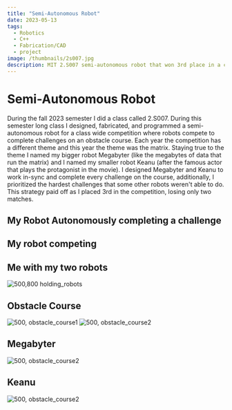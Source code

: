 ```yaml
---
title: "Semi-Autonomous Robot"
date: 2023-05-13
tags:
  - Robotics
  - C++
  - Fabrication/CAD
  - project
image: /thumbnails/2s007.jpg
description: MIT 2.S007 semi-autonomous robot that won 3rd place in a class wide competition.
---
```


# Semi-Autonomous Robot

During the fall 2023 semester I did a class called 2.S007. During this semester long class I designed, fabricated, and programmed a semi-autonomous robot for a class wide competition where robots compete to complete challenges on an obstacle course. Each year the competition has a different theme and this year the theme was the matrix. Staying true to the theme I named my bigger robot Megabyter (like the megabytes of data that run the matrix) and I named my smaller robot Keanu (after the famous actor that plays the protagonist in the movie). I designed Megabyter and Keanu to work in-sync and complete every challenge on the course, additionally, I prioritized the hardest challenges that some other robots weren't able to do. This strategy paid off as I placed 3rd in the competition, losing only two matches.

## My Robot Autonomously completing a challenge

<YouTube videoId="TR5wGjX2uAk" title="Challenge" />


## My robot competing

<YouTube videoId="kBQhr1Io9l8" title="Competing" />

## Me with my two robots

![500,800 holding_robots](./holding_robots_compressed.jpg)

## Obstacle Course

![500, obstacle_course1](./obstacle_course.jpg)
![500, obstacle_course2](./obstacle_course2.jpg)

## Megabyter

![500, obstacle_course2](./megabyter.jpg)

## Keanu

![500, obstacle_course2](./keanu.jpg)